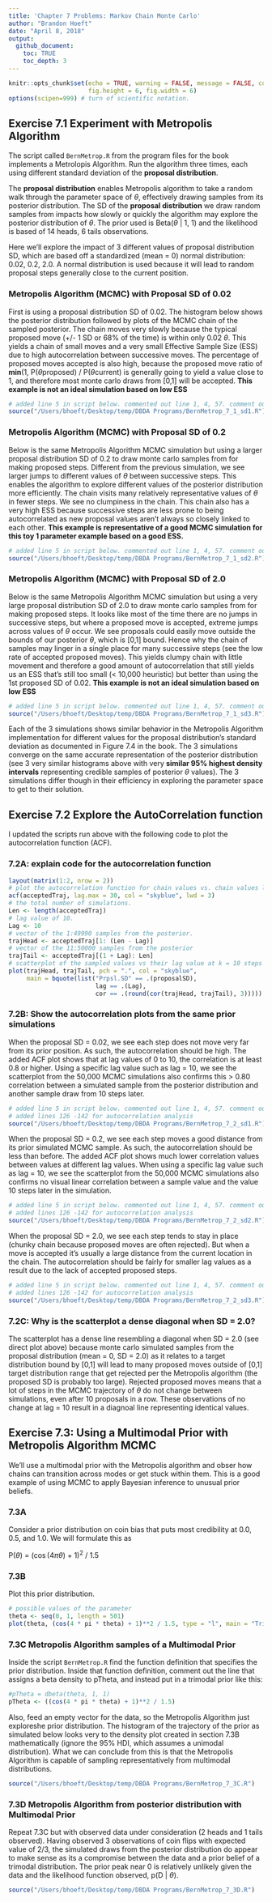 ```yaml
---
title: 'Chapter 7 Problems: Markov Chain Monte Carlo'
author: "Brandon Hoeft"
date: "April 8, 2018"
output:
  github_document:
    toc: TRUE
    toc_depth: 3
---
```


```r
knitr::opts_chunk$set(echo = TRUE, warning = FALSE, message = FALSE, comment = "",
                      fig.height = 6, fig.width = 6)
options(scipen=999) # turn of scientific notation.
```

## Exercise 7.1 Experiment with Metropolis Algorithm 

The script called `BernMetrop.R` from the program files for the book implements a Metrolopis Algorithm. Run the algorithm three times, each using different standard deviation of the **proposal distribution**. 

The **proposal distribution** enables Metropolis algorithm to take a random walk through the parameter space of $\theta$, effectively drawing samples from its posterior distribution. The SD of the **proposal distribution** we draw random samples from impacts how slowly or quickly the algorithm may explore the posterior distribution of $\theta$. The prior used is Beta($\theta$ | 1, 1) and the likelihood is based of 14 heads, 6 tails observations. 

Here we'll explore the impact of 3 different values of proposal distribution SD, which are based off a standardized (mean = 0) normal distribution: 0.02, 0.2, 2.0. A normal distribution is used because it will lead to random proposal steps generally close to the current position.

### Metropolis Algorithm (MCMC) with Proposal SD of 0.02

First is using a proposal distribution SD of 0.02. The histogram below shows the posterior distribution followed by plots of the MCMC chain of the sampled posterior. The chain moves very slowly because the typical proposed move (+/- 1 SD or 68% of the time) is within only 0.02 $\theta$. This yields a chain of small moves and a very small Effective Sample Size (ESS) due to high autocorrelation between successive moves. The percentage of proposed moves accepted is also high, because the proposed move ratio of **min**(1, P($\theta$proposed) / P($\theta$current) is generally going to yield a value close to 1, and therefore most monte carlo draws from [0,1] will be accepted. **This example is not an ideal simulation based on low ESS**

``` r
# added line 5 in script below. commented out line 1, 4, 57. comment out line 89 for openGraph so can generate the graph output in this RMarkdown script. Change seed in line 55 to 123. 
source("/Users/bhoeft/Desktop/temp/DBDA Programs/BernMetrop_7_1_sd1.R")

```

### Metropolis Algorithm (MCMC) with Proposal SD of 0.2

Below is the same Metropolis Algorithm MCMC simulation but using a larger proposal distribution SD of 0.2 to draw monte carlo samples from for making proposed steps. Different from the previous simulation, we see larger jumps to different values of $\theta$ between successive steps. This enables the algorithm to explore different values of the posterior distribution more efficiently. The chain visits many relatively representative values of $\theta$ in fewer steps. We see no clumpiness in the chain. This chain also has a very high ESS because successive steps are less prone to being autocorrelated as new proposal values aren't always so closely linked to each other. **This example is representative of a good MCMC simulation for this toy 1 parameter example based on a good ESS.**

``` r
# added line 5 in script below. commented out line 1, 4, 57. comment out line 89 for openGraph so can generate the graph output in this RMarkdown script. Change seed in line 55 to 123. 
source("/Users/bhoeft/Desktop/temp/DBDA Programs/BernMetrop_7_1_sd2.R")

```

### Metropolis Algorithm (MCMC) with Proposal SD of 2.0

Below is the same Metropolis Algorithm MCMC simulation but using a very large proposal distribution SD of 2.0 to draw monte carlo samples from for making proposed steps. It looks like most of the time there are no jumps in successive steps, but where a proposed move is accepted, extreme jumps across values of $\theta$ occur. We see proposals could easily move outside the bounds of our posterior $\theta$, which is [0,1] bound. Hence why the chain of samples may linger in a single place for many successive steps (see the low rate of accepted proposed moves). This yields clumpy chain with little movement and therefore a good amount of autocorrelation that still yields us an ESS that's still too small (< 10,000 heuristic) but better than using the 1st proposed SD of 0.02. **This example is not an ideal simulation based on low ESS**

``` r
# added line 5 in script below. commented out line 1, 4, 57. comment out line 89 for openGraph so can generate the graph output in this RMarkdown script. Change seed in line 55 to 123. 
source("/Users/bhoeft/Desktop/temp/DBDA Programs/BernMetrop_7_1_sd3.R")

```

Each of the 3 simulations shows similar behavior in the Metropolis Algorithm implementation for different values for the proposal distribution's standard deviation as documented in Figure 7.4 in the book. The 3 simulations converge on the same accurate representation of the posterior distribution (see 3 very similar histograms above with very **similar 95% highest density intervals** representing credible samples of posterior $\theta$ values). The 3 simulations differ though in their efficiency in exploring the parameter space to get to their solution. 

## Exercise 7.2  Explore the AutoCorrelation function

I updated the scripts run above with the following code to plot the autocorrelation function (ACF). 

### 7.2A: explain code for the autocorrelation function

```r

layout(matrix(1:2, nrow = 2))
# plot the autocorrelation function for chain values vs. chain values lag 0 to lag 30 steps behind.
acf(acceptedTraj, lag.max = 30, col = "skyblue", lwd = 3)
# the total number of simulations. 
Len <- length(acceptedTraj)
# lag value of 10.
Lag <- 10
# vector of the 1:49990 samples from the posterior.
trajHead <- acceptedTraj[1: (Len - Lag)]
# vector of the 11:50000 samples from the posterior
trajTail <- acceptedTraj[(1 + Lag): Len]
# scatterplot of the sampled values vs their lag value at k = 10 steps later 
plot(trajHead, trajTail, pch = ".", col = "skyblue",
     main = bquote(list("Prpsl.SD" == .(proposalSD),
                        lag == .(Lag),
                        cor == .(round(cor(trajHead, trajTail), 3)))))

```

### 7.2B: Show the autocorrelation plots from the same prior simulations

When the proposal SD = 0.02, we see each step does not move very far from its prior position. As such, the autocorrelation should be high. The added ACF plot shows that at lag values of 0 to 10, the correlation is at least 0.8 or higher. Using a specific lag value such as lag = 10, we see the scatterplot from the 50,000 MCMC simulations also confirms this > 0.80 correlation between a simulated sample from the posterior distribution and another sample draw from 10 steps later. 

``` r
# added line 5 in script below. commented out line 1, 4, 57. comment out line 89 for openGraph so can generate the graph output in this RMarkdown script. Change seed in line 55 to 123. 
# added lines 126 -142 for autocorrelation analysis
source("/Users/bhoeft/Desktop/temp/DBDA Programs/BernMetrop_7_2_sd1.R")
```

When the proposal SD = 0.2, we see each step moves a good distance from its prior simulated MCMC sample. As such, the autocorrelation should be less than before. The added ACF plot shows much lower correlation values between values at different lag values. When using a specific lag value such as lag = 10, we see the scatterplot from the 50,000 MCMC simulations also confirms no visual linear correlation between a sample value and the value 10 steps later in the simulation. 

``` r
# added line 5 in script below. commented out line 1, 4, 57. comment out line 89 for openGraph so can generate the graph output in this RMarkdown script. Change seed in line 55 to 123. 
# added lines 126 -142 for autocorrelation analysis
source("/Users/bhoeft/Desktop/temp/DBDA Programs/BernMetrop_7_2_sd2.R")
```

When the proposal SD = 2.0, we see each step tends to stay in place (chunky chain because proposed moves are often rejected). But when a move is accepted it's usually a large distance from the current location in the chain. The autocorrelation should be fairly for smaller lag values as a result due to the lack of accepted proposed steps. 

``` r
# added line 5 in script below. commented out line 1, 4, 57. comment out line 89 for openGraph so can generate the graph output in this RMarkdown script. Change seed in line 55 to 123. 
# added lines 126 -142 for autocorrelation analysis
source("/Users/bhoeft/Desktop/temp/DBDA Programs/BernMetrop_7_2_sd3.R")
```

### 7.2C: Why is the scatterplot a dense diagonal when SD = 2.0?

The scatterplot has a dense line resembling a diagonal when SD = 2.0 (see direct plot above) because monte carlo simulated samples from the proposal distribution (mean = 0, SD = 2.0) as it relates to a target distribution bound by [0,1] will lead to many proposed moves outside of [0,1] target distribution range that get rejected per the Metropolis algorithm (the proposed SD is probably too large). Rejected proposed moves means that a lot of steps in the MCMC trajectory of $\theta$ do not change between simulations, even after 10 proposals in a row. These observations of no change at lag = 10 result in a diagnoal line representing identical values. 

## Exercise 7.3: Using a Multimodal Prior with Metropolis Algorithm MCMC

We'll use a multimodal prior with the Metropolis algorithm and obser how chains can transition across modes or get stuck within them. This is a good example of using MCMC to apply Bayesian inference to unusual prior beliefs. 

### 7.3A

Consider a prior distribution on coin bias that puts most credibility at 0.0, 0.5, and 1.0. We will formulate this as 

P($\theta$) = ($\cos$($4$$\pi$$\theta$) + 1)$^2$ / 1.5

### 7.3B

Plot this prior distribution.

```r
# possible values of the parameter
theta <- seq(0, 1, length = 501)
plot(theta, (cos(4 * pi * theta) + 1)**2 / 1.5, type = "l", main = "Tri-Modal Prior PDF of Coin Bias")
```

### 7.3C Metropolis Algorithm samples of a Multimodal Prior 

Inside the script `BernMetrop.R` find the function definition that specifies the prior distribution. Inside that function definition, comment out the line that assigns a beta density to pTheta, and instead put in a trimodal prior like this:

```r
#pTheta = dbeta(theta, 1, 1)
pTheta <- ((cos(4 * pi * theta) + 1)**2 / 1.5)
```

Also, feed an empty vector for the data, so the Metropolis Algorithm just exploreshe prior distribution. The histogram of the trajectory of the prior as simulated below looks very to the density plot created in section 7.3B mathematically (ignore the 95% HDI, which assumes a unimodal distribution). What we can conclude from this is that the Metropolis Algorithm is capable of sampling representatively from multimodal distributions.

``` r
source("/Users/bhoeft/Desktop/temp/DBDA Programs/BernMetrop_7_3C.R")
```

### 7.3D Metropolis Algorithm from posterior distribution with Multimodal Prior

Repeat 7.3C but with observed data under consideration (2 heads and 1 tails observed). Having observed 3 observations of coin flips with expected value of 2/3, the simulated draws from the posterior distribution do appear to make sense as its a compromise between the data and a prior belief of a trimodal distribution. The prior peak near 0 is relatively unlikely given the data and the likelihood function observed, p(D | $\theta$).

``` r
source("/Users/bhoeft/Desktop/temp/DBDA Programs/BernMetrop_7_3D.R")
```



